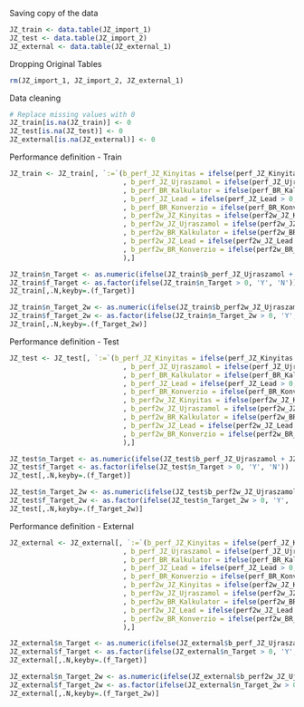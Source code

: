 
Saving copy of the data
```{r}
JZ_train <- data.table(JZ_import_1)
JZ_test <- data.table(JZ_import_2)
JZ_external <- data.table(JZ_external_1)
```

Dropping Original Tables
```{r}
rm(JZ_import_1, JZ_import_2, JZ_external_1)
```


Data cleaning
```{r}
# Replace missing values with 0
JZ_train[is.na(JZ_train)] <- 0
JZ_test[is.na(JZ_test)] <- 0
JZ_external[is.na(JZ_external)] <- 0
```


Performance definition - Train
```{r}
JZ_train <- JZ_train[, `:=`(b_perf_JZ_Kinyitas = ifelse(perf_JZ_Kinyitas > 0, 1, 0)
                            , b_perf_JZ_Ujraszamol = ifelse(perf_JZ_Ujraszamol > 0, 1, 0)
                            , b_perf_BR_Kalkulator = ifelse(perf_BR_Kalkulator > 0, 1, 0)
                            , b_perf_JZ_Lead = ifelse(perf_JZ_Lead > 0, 1, 0)
                            , b_perf_BR_Konverzio = ifelse(perf_BR_Konverzio > 0, 1, 0)
                            , b_perf2w_JZ_Kinyitas = ifelse(perf2w_JZ_Kinyitas > 0, 1, 0)
                            , b_perf2w_JZ_Ujraszamol = ifelse(perf2w_JZ_Ujraszamol > 0, 1, 0)
                            , b_perf2w_BR_Kalkulator = ifelse(perf2w_BR_Kalkulator > 0, 1, 0)
                            , b_perf2w_JZ_Lead = ifelse(perf2w_JZ_Lead > 0, 1, 0)
                            , b_perf2w_BR_Konverzio = ifelse(perf2w_BR_Konverzio > 0, 1, 0)
                            ),]

JZ_train$n_Target <- as.numeric(ifelse(JZ_train$b_perf_JZ_Ujraszamol + JZ_train$b_perf_BR_Kalkulator > 0, 1, 0))
JZ_train$f_Target <- as.factor(ifelse(JZ_train$n_Target > 0, 'Y', 'N'))
JZ_train[,.N,keyby=.(f_Target)]

JZ_train$n_Target_2w <- as.numeric(ifelse(JZ_train$b_perf2w_JZ_Ujraszamol + JZ_train$b_perf2w_BR_Kalkulator > 0, 1, 0))
JZ_train$f_Target_2w <- as.factor(ifelse(JZ_train$n_Target_2w > 0, 'Y', 'N'))
JZ_train[,.N,keyby=.(f_Target_2w)]

```

Performance definition - Test
```{r}
JZ_test <- JZ_test[, `:=`(b_perf_JZ_Kinyitas = ifelse(perf_JZ_Kinyitas > 0, 1, 0)
                            , b_perf_JZ_Ujraszamol = ifelse(perf_JZ_Ujraszamol > 0, 1, 0)
                            , b_perf_BR_Kalkulator = ifelse(perf_BR_Kalkulator > 0, 1, 0)
                            , b_perf_JZ_Lead = ifelse(perf_JZ_Lead > 0, 1, 0)
                            , b_perf_BR_Konverzio = ifelse(perf_BR_Konverzio > 0, 1, 0)
                            , b_perf2w_JZ_Kinyitas = ifelse(perf2w_JZ_Kinyitas > 0, 1, 0)
                            , b_perf2w_JZ_Ujraszamol = ifelse(perf2w_JZ_Ujraszamol > 0, 1, 0)
                            , b_perf2w_BR_Kalkulator = ifelse(perf2w_BR_Kalkulator > 0, 1, 0)
                            , b_perf2w_JZ_Lead = ifelse(perf2w_JZ_Lead > 0, 1, 0)
                            , b_perf2w_BR_Konverzio = ifelse(perf2w_BR_Konverzio > 0, 1, 0)
                            ),]

JZ_test$n_Target <- as.numeric(ifelse(JZ_test$b_perf_JZ_Ujraszamol + JZ_test$b_perf_BR_Kalkulator > 0, 1, 0))
JZ_test$f_Target <- as.factor(ifelse(JZ_test$n_Target > 0, 'Y', 'N'))
JZ_test[,.N,keyby=.(f_Target)]

JZ_test$n_Target_2w <- as.numeric(ifelse(JZ_test$b_perf2w_JZ_Ujraszamol + JZ_test$b_perf2w_BR_Kalkulator > 0, 1, 0))
JZ_test$f_Target_2w <- as.factor(ifelse(JZ_test$n_Target_2w > 0, 'Y', 'N'))
JZ_test[,.N,keyby=.(f_Target_2w)]
```

Performance definition - External
```{r}
JZ_external <- JZ_external[, `:=`(b_perf_JZ_Kinyitas = ifelse(perf_JZ_Kinyitas > 0, 1, 0)
                            , b_perf_JZ_Ujraszamol = ifelse(perf_JZ_Ujraszamol > 0, 1, 0)
                            , b_perf_BR_Kalkulator = ifelse(perf_BR_Kalkulator > 0, 1, 0)
                            , b_perf_JZ_Lead = ifelse(perf_JZ_Lead > 0, 1, 0)
                            , b_perf_BR_Konverzio = ifelse(perf_BR_Konverzio > 0, 1, 0)
                            , b_perf2w_JZ_Kinyitas = ifelse(perf2w_JZ_Kinyitas > 0, 1, 0)
                            , b_perf2w_JZ_Ujraszamol = ifelse(perf2w_JZ_Ujraszamol > 0, 1, 0)
                            , b_perf2w_BR_Kalkulator = ifelse(perf2w_BR_Kalkulator > 0, 1, 0)
                            , b_perf2w_JZ_Lead = ifelse(perf2w_JZ_Lead > 0, 1, 0)
                            , b_perf2w_BR_Konverzio = ifelse(perf2w_BR_Konverzio > 0, 1, 0)
                            ),]

JZ_external$n_Target <- as.numeric(ifelse(JZ_external$b_perf_JZ_Ujraszamol + JZ_external$b_perf_BR_Kalkulator > 0, 1, 0))
JZ_external$f_Target <- as.factor(ifelse(JZ_external$n_Target > 0, 'Y', 'N'))
JZ_external[,.N,keyby=.(f_Target)]

JZ_external$n_Target_2w <- as.numeric(ifelse(JZ_external$b_perf2w_JZ_Ujraszamol + JZ_external$b_perf2w_BR_Kalkulator > 0, 1, 0))
JZ_external$f_Target_2w <- as.factor(ifelse(JZ_external$n_Target_2w > 0, 'Y', 'N'))
JZ_external[,.N,keyby=.(f_Target_2w)]
```

